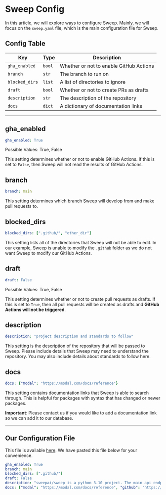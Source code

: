 # Sweep Config 

In this article, we will explore ways to configure Sweep. Mainly, we will focus on the `sweep.yaml` file, which is the main configuration file for Sweep. 

## Config Table
| Key | Type | Description |
| --- | --- | --- |
| `gha_enabled` | `bool` | Whether or not to enable GitHub Actions |
| `branch` | `str` | The branch to run on |
| `blocked_dirs` | `list` | A list of directories to ignore |
| `draft` | `bool` | Whether or not to create PRs as drafts |
| `description` | `str` | The description of the repository |
| `docs` | `dict` | A dictionary of documentation links |

---

## gha_enabled
```yaml
gha_enabled: True
```
Possible Values: True, False

This setting determines whether or not to enable GitHub Actions. If this is set to `False`, then Sweep will not read the results of GitHub Actions.

## branch
```yaml
branch: main
```
This setting determines which branch Sweep will develop from and make pull requests to.

## blocked_dirs
```yaml
blocked_dirs: [".github/", "other_dir"]
```
This setting lists all of the directories that Sweep will not be able to edit. In our example, Sweep is unable to modify the `.github` folder as we do not want Sweep to modify our GitHub Actions.

## draft
```yaml
draft: False
```
Possible Values: True, False

This setting determines whether or not to create pull requests as drafts. If this is set to `True`, then all pull requests will be created as drafts and **GitHub Actions will not be triggered**.

## description
```yaml
description: "project description and standards to follow"
```
This setting is the description of the repository that will be passed to Sweep. Please include details that Sweep may need to understand the repository. You may also include details about standards to follow here.

## docs
```yaml
docs: {"modal": "https://modal.com/docs/reference"}
```
This setting contains documentation links that Sweep is able to search through. This is helpful for packages with syntax that has changed or newer packages.

**Important**: Please contact us if you would like to add a documentation link so we can add it to our database.

---

## Our Configuration File
This file is available [here](https://github.com/sweepai/sweep/blob/main/sweep.yaml). We have pasted this file below for your convenience. 

```yaml
gha_enabled: True
branch: main
blocked_dirs: [".github/"]
draft: False
description: "sweepai/sweep is a python 3.10 project. The main api endpoints are in sweepai/api.py. Write code that adheres to PEP8."
docs: {"modal": "https://modal.com/docs/reference", "github": "https://pygithub.readthedocs.io/en/stable", "deeplake": "https://docs.deeplake.ai/en/latest"}
```